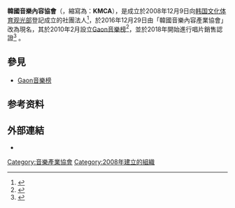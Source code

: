 {{noteTA
|G1=Music
|G2=Korea
}}
'''韓國音樂內容協會'''（{{lang-en|'''Korea Music Content Association'''}}，縮寫為：'''KMCA'''），是成立於2008年12月9日向[[韩国文化体育观光部|韩国文化体育观光部]]登記成立的社團法人<ref>{{Cite web|url=https://mcst.go.kr/kor/s_data/corpNaru/corpView.jsp?pSeq=1071|title=현황자료 - 비영리법인현황 - 한국음악콘텐츠협회|language=ko|access-date=2020-07-11|archive-date=2021-01-26|archive-url=https://web.archive.org/web/20210126124044/https://mcst.go.kr/kor/s_data/corpNaru/corpView.jsp?pSeq=1071|dead-url=no}}</ref>，於2016年12月29日由「韓國音樂內容產業協會」改為現名，其於2010年2月設立[[Gaon音樂榜|Gaon音樂榜]]<ref>{{Cite web|url=http://www.koreatimes.co.kr/www/art/2020/07/688_61266.html|title=Korea Launches First Official Music Charts Gaon|author=Han Sang-hee|date=2010-02-23|language=en|access-date=2020-07-11|archive-date=2020-07-14|archive-url=https://web.archive.org/web/20200714012738/http://www.koreatimes.co.kr/www/art/2020/07/688_61266.html|dead-url=no}}</ref>，並於2018年開始進行唱片銷售認證<ref>{{Cite web|url=https://www.thequestionpapers.com/gaon-introduces-new-certification-system-for-albums-downloads-and-streaming/|title=Gaon Introduces New Certification System For Albums, Downloads, And Streaming|author=Melvin Sundberg|date=2018-11-26|language=en-US|access-date=2020-07-11|archive-date=2019-08-01|archive-url=https://web.archive.org/web/20190801140607/https://www.thequestionpapers.com/gaon-introduces-new-certification-system-for-albums-downloads-and-streaming/|dead-url=no}}</ref>
。

== 參見 ==
*[[Gaon音樂榜|Gaon音樂榜]]

== 参考资料 ==
{{reflist}}

== 外部連結 ==
*{{official|http://www.k-mca.or.kr/}}{{ko}}

{{authority control}}
[[Category:音樂產業協會|Category:音樂產業協會]]
[[Category:2008年建立的組織|Category:2008年建立的組織]]